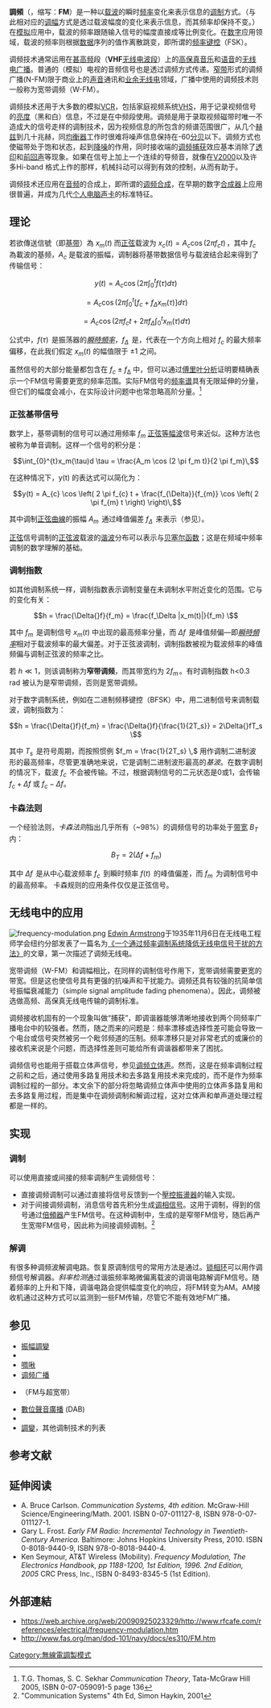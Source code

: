 {{Expert|time=2015-12-14T03:56:24+00:00}}
{{noteTA
|G1=Communication
}}
{{Modulation techniques}}
'''調頻'''（{{lang-en|'''Frequency Modulation'''}}，缩写：'''FM'''）是一种以[[载波|载波]]的瞬时[[频率|频率]]变化来表示信息的[[调制|调制]]方式。（与此相对应的[[调幅|调幅]]方式是透过载波幅度的变化来表示信息，而其频率却保持不变。）在[[模拟信号|模拟]]应用中，载波的频率跟随输入信号的幅度直接成等比例变化。在[[数字|数字]]应用领域，载波的频率则根据[[数据|数据]]序列的值作离散跳变，即所谓的[[頻率偏移調變|频率键控]]（FSK）。

调频技术通常运用在[[甚高频|甚高频]]段（'''VHF'''[[无线电频谱|无线电波段]]）上的[[高保真|高保真]][[音乐|音乐]]和[[语音|语音]]的[[广播|无线电广播]]。普通的（模拟）电视的音频信号也是透过调频方式传递。[[窄带|窄带]]形式的调频广播(N-FM)限于商业上的[[语音|声音]]通讯和[[业余无线电|业余无线电]]领域，广播中使用的调频技术则一般称为宽带调频（W-FM）。

调频技术还用于大多数的模拟[[錄影機|VCR]]，包括家庭视频系统[[VHS|VHS]]，用于记录视频信号的[[亮度(视频)|亮度]]（黑和白）信息，不过是在中频段使用。调频是用于录取视频磁带时唯一不造成大的信号走样的调制技术，因为视频信息的所包含的频谱范围很广，从几个[[赫兹|赫兹]]到几十兆赫，同[[均衡器|均衡器]]工作时很难将噪声信息保持在-60[[分贝|分贝]]以下。调频方式也使磁带处于饱和状态，起到[[降噪|降噪]]的作用，同时接收端的[[调频捕获|调频捕获]]效应基本消除了[[透印|透印]]和[[前回声|前回声]]等现象。如果在信号上加上一个连续的导频音，就像在[[V2000|V2000]]以及许多Hi-band 格式上作的那样，机械抖动可以得到有效的控制，从而有助于{{le|时基校正|timebase correction}}。

调频技术还应用在[[音频|音频]]的合成上，即所谓的[[调频合成|调频合成]]，在早期的数字[[合成器|合成器]]上应用很普遍，并成为几代[[个人电脑|个人电脑]][[声卡|声卡]]的标准特征。

==理论==
若欲傳送信號（即[[基带|基带]]）為 <math>x_m(t)</math> 而[[正弦曲線|正弦]]载波为 <math>x_c(t) = A_c \cos (2 \pi f_c t)\,</math>，其中 ''f<sub>c</sub>'' 為載波的基频，''A<sub>c</sub>'' 是载波的振幅，调制器将基带数据信号与载波结合起来得到了传输信号：

:<math>y(t) = A_c \cos \left( 2 \pi \int_{0}^{t} f(\tau) d \tau \right)</math>
::<math>= A_{c} \cos \left( 2 \pi \int_{0}^{t} \left[ f_{c} + f_{\Delta} x_{m}(\tau) \right] d \tau \right)</math>
::<math> = A_{c} \cos \left( 2 \pi f_{c} t + 2 \pi f_{\Delta} \int_{0}^{t}x_{m}(\tau) d \tau \right) </math>

公式中，<math>f(\tau)\,</math> 是振荡器的''[[瞬時頻率|瞬時頻率]]''，<math>f_{\Delta}\,</math> 是''{{le|频率偏移|frequency deviation|频偏}}''，代表在一个方向上相对 ''f<sub>c</sub>'' 的最大频率偏移，在此我们假定 ''x''<sub>''m''</sub>(''t'') 的幅值限于 ±1 之间。

虽然信号的大部分能量都包含在  ''f<sub>c</sub>'' ± ''f''<sub>Δ</sub> 中，但可以通过[[傅里叶分析|傅里叶分析]]证明要精确表示一个FM信号需要更宽的频率范围。实际FM信号的[[谱密度|频率谱]]具有无限延伸的分量，但它们的幅度会减小，在实际设计问题中也常忽略高阶分量。<ref name=TGTSCS05>T.G. Thomas, S. C. Sekhar  ''Communication Theory'', Tata-McGraw Hill 2005, ISBN 0-07-059091-5  page 136</ref>

===正弦基带信号===
数学上，基带调制的信号可以通过用频率 ''f<sub>m</sub>'' [[正弦曲線|正弦]][[CW|等幅波]]信号来近似。这种方法也被称为单音调制。这样一个信号的积分是：

:<math>\int_{0}^{t}x_m(\tau)d \tau = \frac{A_m \cos (2 \pi f_m t)}{2 \pi f_m}\,</math>

在这种情况下，y(t) 的表达式可以简化为：

:<math> y(t) = A_{c} \cos \left( 2 \pi f_{c} t + \frac{f_{\Delta}}{f_{m}} \cos \left( 2 \pi f_{m} t \right) \right)\,</math>

其中调制[[正弦曲線|正弦曲線]]的振幅 <math>A_{m}\,</math> 通过峰值偏差 <math>f_{\Delta}\,</math> 来表示（参见{{le|频率偏移|frequency deviation}}）。

[[正弦曲線|正弦]]信号调制的[[正弦曲線|正弦波]]载波的[[谐波|谐波]]分布可以表示与[[贝塞尔函数|贝塞尔函数]]；这是在频域中频率调制的数学理解的基础。

===调制指数===
如其他调制系统一样，调制指数表示调制变量在未调制水平附近变化的范围。它与{{le|载波频率|carrier frequency}}的变化有关：

:<math>h = \frac{\Delta{}f}{f_m} = \frac{f_\Delta |x_m(t)|}{f_m} \ </math>

其中 <math>f_m\,</math> 是调制信号 ''x''<sub>''m''</sub>(''t'') 中出现的最高频率分量，而 <math>\Delta{}f\,</math> 是峰值频偏—即''[[瞬時頻率|瞬時頻率]]''相对于载波频率的最大偏差。对于正弦波调制，调制指数被视为载波频率的峰值频偏与调制正弦波的频率之比。

若 <math>h \ll 1</math>，则该调制称为'''窄带调频'''，而其带宽约为 <math>2 f_m\,</math>。有时调制指数 h<0.3 rad 被认为是窄带调频，否则是宽带调频。

对于数字调制系统，例如在二进制频移键控（BFSK）中，用二进制信号来调制载波，调制指数为：

:<math>h = \frac{\Delta{}f}{f_m} = \frac{\Delta{}f}{\frac{1}{2T_s}} = 2\Delta{}fT_s \ </math>

其中 <math>T_s\,</math> 是符号周期，而按照惯例 <math>f_m = \frac{1}{2T_s} \,</math> 用作调制二进制波形的最高频率，尽管更准确地来说，它是调制二进制波形最高的''基波''。在数字调制的情况下，载波 <math>f_c\,</math> 不会被传输。不过，根据调制信号的二元状态是0或1，会传输 <math>f_c+\Delta{}f</math> 或 <math>f_c-\Delta{}f</math>。

===卡森法则===
{{Main|卡森带宽法则}}

一个经验法则，''卡森法则''指出几乎所有（~98%）的调频信号的功率处于[[带宽|带宽]] <math> B_T\, </math> 内：

:<math>\ B_T = 2(\Delta f +f_m)\,</math>

其中 <math>\Delta f\,</math> 是从中心载波频率 <math>f_c\,</math> 到瞬时频率 <math>f(t)\,</math> 的峰值偏差，而 <math>f_m\,</math> 为调制信号中的最高频率。
卡森规则的应用条件仅仅是正弦信号。

== 无线电中的应用 ==
[[File:frequency-modulation.png|right]]
[[埃德温·霍华德·阿姆斯特朗|Edwin Armstrong]]于1935年11月6日在无线电工程师学会纽约分部发表了一篇名为[https://michael.industrynumbers.com/fm.pdf 《一个通过频率调制系统降低无线电信号干扰的方法》]的文章，第一次描述了调频无线电。

宽带调频（W-FM）和调幅相比，在同样的调制信号作用下，宽带调频需要更宽的带宽。但是这也使信号具有更强的抗噪声和干扰能力。调频还具有较强的抗简单信号振幅衰减能力（simple signal amplitude fading phenomena）。因此，调频被选做高频、高保真无线电传输的调制标准。 

调频接收机固有的一个现象叫做“捕获”，即调谐器能够清晰地接收到两个同频率广播电台中的较强者。然而，随之而来的问题是：频率漂移或选择性差可能会导致一个电台或信号突然被另一个毗邻频道的压制。频率漂移只是对非常老式的或廉价的接收机来说是个问题，而选择性差则可能给所有调谐器都带来了困扰。

调频信号也能用于搭载立体声信号，参见[[调频立体声|调频立体声]]。然而，这是在频率调制过程之前和之后，通过使用多路复用技术和去多路复用技术来完成的，而不是作为频率调制过程的一部分。本文余下的部分将忽略调频立体声中使用的立体声多路复用和去多路复用过程，而是集中在调频调制和解调过程，这对立体声和单声道处理过程都是一样的。

==实现==

===调制===
可以使用直接或间接的频率调制产生调频信号：
* 直接调频调制可以通过直接将信号反馈到一个[[壓控振盪器|壓控振盪器]]的输入实现。
* 对于间接调频调制，消息信号首先积分生成[[相位调制|调相信号]]。这用于调制{{le|晶体振荡器|crystal oscillator|晶控振荡器}}，得到的信号通过[[倍頻器|倍頻器]]产生FM信号。在这种调制中，生成的是窄带FM信号，随后再产生宽带FM信号，因此称为间接调频调制。<ref>"Communication Systems" 4th Ed, Simon Haykin, 2001</ref>

===解调===
{{See also|检波器#鉴频器与鉴相器|l1=检波器}}
有很多种调频波解调电路。恢复原调制信号的常用方法是通过{{le|浮士特-席利鉴频器|Foster-Seeley discriminator}}。[[锁相环|锁相环]]可以用作调频信号解调器。''斜率检测''通过谐振频率略微偏离载波的调谐电路解调FM信号。随着频率的上升和下降，调谐电路会提供幅度变化的响应，将FM转变为AM。AM接收机通过这种方式可以监测到一些FM传输，尽管它不能有效地{{le|检波器|Detector (radio)|解调}}FM广播。

== 参见 ==
* [[振幅調變|振幅調變]]
* {{le|连续波调频雷达|Continuous-wave frequency-modulated radar}}
* [[啁啾|啁啾]]
* [[调频广播|调频广播]]
* {{le|FM-UWB|FM-UWB}}（FM与超宽带）
* [[數位聲音廣播|數位聲音廣播]] (DAB)
* {{le|无线电的历史|History of radio}}
* [[調變|調變]]，其他调制技术的列表

== 参考文献 ==
{{Reflist|35em}}

==延伸阅读==
* A. Bruce Carlson. ''Communication Systems, 4th edition.'' McGraw-Hill Science/Engineering/Math. 2001. ISBN 0-07-011127-8, ISBN 978-0-07-011127-1.
* Gary L. Frost. ''Early FM Radio: Incremental Technology in Twentieth-Century America.'' Baltimore: Johns Hopkins University Press, 2010. ISBN 0-8018-9440-9, ISBN 978-0-8018-9440-4.
* Ken Seymour, AT&T Wireless (Mobility). ''Frequency Modulation, The Electronics Handbook, pp 1188-1200, 1st Edition, 1996. 2nd Edition, 2005'' CRC Press, Inc., ISBN 0-8493-8345-5 (1st Edition).

== 外部連結 ==
* https://web.archive.org/web/20090925023329/http://www.rfcafe.com/references/electrical/frequency-modulation.htm 
* http://www.fas.org/man/dod-101/navy/docs/es310/FM.htm

{{電信}}
{{广播}}

[[Category:無線電調製模式|Category:無線電調製模式]]